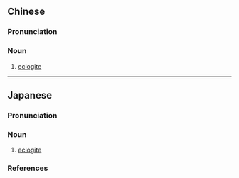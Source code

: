 {{also|榴辉岩}}
==Chinese==
{{zh-forms|s=榴辉岩}}
{{wikipedia|lang=zh}}

===Pronunciation===
{{zh-pron
|m=liúhuīyán
|c=lau4 fai1 ngaam4
|cat=n
}}

===Noun===
{{zh-noun}}

# {{lb|zh|rock}} [[eclogite]]

----

==Japanese==
{{wikipedia|lang=ja}}
{{ja-kanjitab|りゅう|き|がん|yomi=o}}

===Pronunciation===
{{ja-pron|yomi=kanon|りゅうきがん|acc=3|acc_ref=DJR}}

===Noun===
{{ja-noun|りゅうきがん|hhira=りうきがん}}

# {{lb|sort=りゅうきがん|ja|rock}} [[eclogite]]

===References===
<references/>